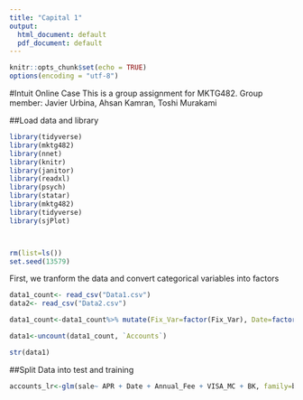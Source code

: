 ---
title: "Capital 1"
output:
  html_document: default
  pdf_document: default
---

```{r setup, include=FALSE}
knitr::opts_chunk$set(echo = TRUE)
options(encoding = "utf-8")

```

#Intuit Online Case
 This is a group assignment for MKTG482. 
 Group member: Javier Urbina, Ahsan Kamran, Toshi Murakami
 
##Load data and library
```{r}

library(tidyverse)
library(mktg482)
library(nnet)
library(knitr)
library(janitor)
library(readxl)
library(psych)
library(statar)
library(mktg482)
library(tidyverse)
library(sjPlot)



rm(list=ls())
set.seed(13579)

```
First, we tranform the data and convert categorical variables into factors

```{r}
data1_count<- read_csv("Data1.csv")
data2<- read_csv("Data2.csv")

data1_count<-data1_count%>% mutate(Fix_Var=factor(Fix_Var), Date=factor(Date),APR=factor(APR), Annual_Fee=factor(Annual_Fee), VISA_MC=factor(VISA_MC), `BK`=factor(`BK`), sale=factor(sale))

data1<-uncount(data1_count, `Accounts`)

str(data1)
```


##Split Data into test and training

```{r}
accounts_lr<-glm(sale~ APR + Date + Annual_Fee + VISA_MC + BK, family=binomial, data=data1, maxit=1000)
```


